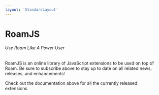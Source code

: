 ```yaml
---
layout: 'StandardLayout'
---
```


# RoamJS

###### Use Roam Like A Power User

RoamJS is an online library of JavaScript extensions to be
used on top of Roam. Be sure to subscribe above to stay up
to date on all related news, releases, and enhancements!

Check out the documentation above for all the currently
released extensions.
